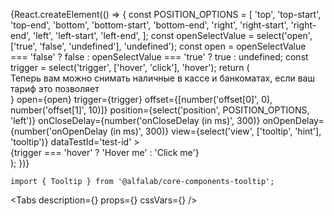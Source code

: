 


<Meta
    title='Компоненты/Tooltip'
    component={Tooltip}
/>


<!-- Canvas -->

<Story name='Tooltip'>
    {React.createElement(() => {
        const POSITION_OPTIONS = [
            'top',
            'top-start',
            'top-end',
            'bottom',
            'bottom-start',
            'bottom-end',
            'right',
            'right-start',
            'right-end',
            'left',
            'left-start',
            'left-end',
        ];
        const openSelectValue = select('open', ['true', 'false', 'undefined'], 'undefined');
        const open =
            openSelectValue === 'false' ? false : openSelectValue === 'true' ? true : undefined;
        const trigger = select('trigger', ['hover', 'click'], 'hover');
        return (
            <div
            style={{
                width: '700px',
                height: '300px',
                display: 'flex',
                justifyContent: 'center',
                alignItems: 'center',
            }}
        >
            <Tooltip
                content={
                    <div style={{ width: '215px' }}>
                        Теперь вам можно снимать наличные в кассе и банкоматах, если ваш тариф это
                        позволяет
                    </div>
                }
                open={open}
                trigger={trigger}
                offset={[number('offset[0]', 0), number('offset[1]', 10)]}
                position={select('position', POSITION_OPTIONS, 'left')}
                onCloseDelay={number('onCloseDelay (in ms)', 300)}
                onOpenDelay={number('onOpenDelay (in ms)', 300)}
                view={select('view', ['tooltip', 'hint'], 'tooltip')}
                dataTestId='test-id'
            >
                <div style={{ padding: '15px', border: '1px dashed rgba(0, 0, 0, 0.1)' }}>
                    {trigger === 'hover' ? 'Hover me' : 'Click me'}
                </div>
            </Tooltip>
        </div>
        );
    })}
</Story>


<!-- Docs -->

<ComponentHeader
    name='Tooltip'
    version={version}
    package='@alfalab/core-components-tooltip'
    stage={3}
    design='https://www.figma.com/file/hqSP3L6qu8UcL3sf18Su1M/Web-Components?node-id=719%3A3'
/>

```tsx
import { Tooltip } from '@alfalab/core-components-tooltip';
```

<Tabs
  description={<Description />}
  props={<Props of={Tooltip} />}
  cssVars={<CssVars css={styles} />}
/>
